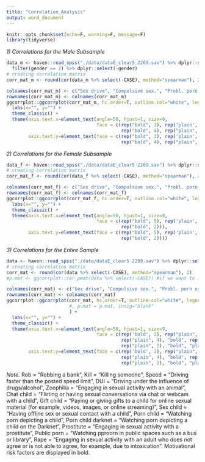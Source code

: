 ```yaml
---
title: "Correlation_Analysis"
output: word_document
---
```


```r
knitr::opts_chunk$set(echo=F, warning=F, message=F)
library(tidyverse)
```

*1) Correlations for the Male Subsample*

```r
data_m <- haven::read_spss("./data/dataE_clear5 2209.sav") %>% dplyr::select(CASE, gender, sexdrive2, CSBD, PPCS_6, meffort, socialanx, lon, mvalue, attr, starts_with("Y") & ends_with("r") & !ends_with("YP_r")) %>% #remove YP items
  filter(gender == 2) %>% dplyr::select(-gender)
# creating correlation matrix
corr_mat_m <- round(cor(data_m %>% select(-CASE), method="spearman"), 2)

colnames(corr_mat_m) <- c("Sex drive", "Compulsive sex.", "Probl. porn use", "Mating effort", "Social anxiety", "Loneliness", "Mate value", "Attraction to children", "Speed", "DUI", "Rob", "Kill", "Prostitute", "Rape", "Zoophilia", "Public porn", "Porn child", "Porn child darknet", "Chat child", "Gift child", "Sex child")
rownames(corr_mat_m) <- colnames(corr_mat_m)
ggcorrplot::ggcorrplot(corr_mat_m, hc.order=T, outline.col="white", legend.title="Correlation", colors=c("#0072B2", "white", "#D55E00")) +
  labs(x="", y="") +
  theme_classic() +
  theme(axis.text.x=element_text(angle=50, hjust=1, size=9, 
                                 face = c(rep("bold", 3), rep('plain', 4), "bold", rep('plain', 5),
                                          rep("bold", 4), rep("plain", 4))),
        axis.text.y=element_text(face = c(rep("bold", 3), rep('plain', 4), "bold", rep('plain', 5),
                                          rep("bold", 4), rep("plain", 4))))
```

*2) Correlations for the Female Subsample*

```r
data_f <- haven::read_spss("./data/dataE_clear5 2209.sav") %>% dplyr::select(CASE, gender, sexdrive2, CSBD, PPCS_6, meffort, socialanx, lon, mvalue, attr, starts_with("Y") & ends_with("r") & !ends_with("YP_r")) %>% filter(gender == 1) %>% dplyr::select(-gender)
# creating correlation matrix
corr_mat_f <- round(cor(data_f %>% select(-CASE), method="spearman"), 2)

colnames(corr_mat_f) <- c("Sex drive", "Compulsive sex.", "Probl. porn use", "Mating effort", "Social anxiety", "Loneliness", "Mate value", "Attraction to children", "Speed", "DUI", "Rob", "Kill", "Prostitute", "Rape", "Zoophilia", "Public porn", "Porn child", "Porn child darknet", "Chat child", "Gift child", "Sex child")
rownames(corr_mat_f) <- colnames(corr_mat_f)
ggcorrplot::ggcorrplot(corr_mat_f, hc.order=T, outline.col="white", legend.title="Correlation", colors=c("#0072B2", "white", "#D55E00")) +
  labs(x="", y="") +
  theme_classic() +
  theme(axis.text.x=element_text(angle=50, hjust=1, size=9, 
                                 face = c(rep("bold", 5), rep('plain', 2), "bold", rep('plain', 11),
                                          rep("bold", 2))),
        axis.text.y=element_text(face = c(rep("bold", 5), rep('plain', 2), "bold", rep('plain', 11),
                                          rep("bold", 2))))
```

*3) Correlations for the Entire Sample*

```r
data <- haven::read_spss("./data/dataE_clear5 2209.sav") %>% dplyr::select(CASE, sexdrive2, CSBD, PPCS_6, meffort, socialanx, lon, mvalue, attr, starts_with("Y") & ends_with("r") & !ends_with("YP_r"))
# creating correlation matrix
corr_mat <- round(cor(data %>% select(-CASE), method="spearman"), 2)
#p.mat <- ggcorrplot::cor_pmat(data %>% select(-CASE)) #if we want to include p values

colnames(corr_mat) <- c("Sex drive", "Compulsive sex.", "Probl. porn use", "Mating effort", "Social anxiety", "Loneliness", "Mate value", "Attraction to children", "Speed", "DUI", "Rob", "Kill", "Prostitute", "Rape", "Zoophilia", "Public porn", "Porn child", "Porn child darknet", "Chat child", "Gift child", "Sex child")
rownames(corr_mat) <- colnames(corr_mat)
ggcorrplot::ggcorrplot(corr_mat, hc.order=T, outline.col="white", legend.title="Correlation", colors=c("#0072B2", "white", "#D55E00")
                       #, p.mat = p.mat, insig="blank"
                       ) +
  labs(x="", y="") +
  theme_classic() +
  theme(axis.text.x=element_text(angle=50, hjust=1, size=9, 
                                 face = c(rep('bold', 2), rep("plain", 4), rep('bold', 2), 
                                          rep("plain", 4), "bold", rep("plain", 2), rep("bold", 2),
                                          rep("plain", 2), "bold", "plain")),
        axis.text.y=element_text(face = c(rep('bold', 2), rep("plain", 4), rep('bold', 2), 
                                          rep("plain", 4), "bold", rep("plain", 2), rep("bold", 2),
                                          rep("plain", 2), "bold", "plain")))
```

*Note.* Rob = “Robbing a bank”, Kill = “Killing someone”, Speed = “Driving faster than the posted speed limit”, DUI = “Driving under the influence of drugs/alcohol”, Zoophilia = "Engaging in sexual activity with an animal", Chat child = “Flirting or having sexual conversations via chat or webcam with a child”, Gift child = “Paying or giving gifts to a child for online sexual material (for example, videos, images, or online streaming)”, Sex child = “Having offline sex or sexual contact with a child”, Porn child = “Watching porn depicting a child”, Porn child darknet = “Watching porn depicting a child on the Darknet”, Prostitute = “Engaging in sexual activity with a prostitute”, Public porn = “Watching pproorn in public spaces such as a bus or library”, Rape = “Engaging in sexual activity with an adult who does not agree or is not able to agree, for example, due to intoxication”. Motivational risk factors are displayed in bold.

